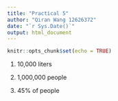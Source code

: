 ```yaml
---
title: "Practical 5"
author: "Qiran Wang 12626372"
date: "`r Sys.Date()`"
output: html_document
---
```


```r
knitr::opts_chunk$set(echo = TRUE)
```

1)  10,000 liters

2)  1,000,000 people

3)  45% of people
